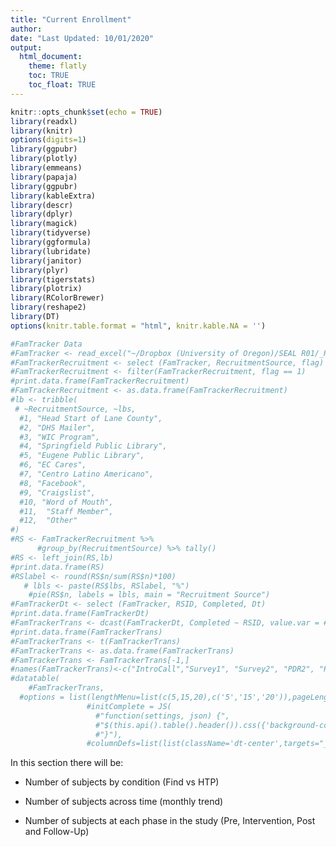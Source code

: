 ```yaml
---
title: "Current Enrollment"
author: 
date: "Last Updated: 10/01/2020"
output: 
  html_document:
    theme: flatly
    toc: TRUE
    toc_float: TRUE
---
```

```r
knitr::opts_chunk$set(echo = TRUE)
library(readxl)
library(knitr)
options(digits=1)
library(ggpubr)
library(plotly)
library(emmeans)
library(papaja)
library(ggpubr)
library(kableExtra)
library(descr)
library(dplyr)
library(magick)
library(tidyverse)
library(ggformula)
library(lubridate)
library(janitor)
library(plyr)
library(tigerstats)
library(plotrix)
library(RColorBrewer)
library(reshape2)
library(DT)
options(knitr.table.format = "html", knitr.kable.NA = '') 
```



```r
#FamTracker Data
#FamTracker <- read_excel("~/Dropbox (University of Oregon)/SEAL R01/_Remote SEAL Pilot/FamTracker.xlsx")
#FamTrackerRecruitment <- select (FamTracker, RecruitmentSource, flag)
#FamTrackerRecruitment <- filter(FamTrackerRecruitment, flag == 1)
#print.data.frame(FamTrackerRecruitment)
#FamTrackerRecruitment <- as.data.frame(FamTrackerRecruitment)
#lb <- tribble(
 # ~RecruitmentSource, ~lbs,
  #1, "Head Start of Lane County",
  #2, "DHS Mailer",
  #3, "WIC Program",
  #4, "Springfield Public Library",
  #5, "Eugene Public Library",
  #6, "EC Cares",
  #7, "Centro Latino Americano",
  #8, "Facebook",
  #9, "Craigslist",
  #10, "Word of Mouth",
  #11,	"Staff Member",
  #12,	"Other"
#)
#RS <- FamTrackerRecruitment %>% 
      #group_by(RecruitmentSource) %>% tally()
#RS <- left_join(RS,lb)
#print.data.frame(RS)
#RSlabel <- round(RS$n/sum(RS$n)*100)
   # lbls <- paste(RS$lbs, RSlabel, "%")
    #pie(RS$n, labels = lbls, main = "Recruitment Source")
#FamTrackerDt <- select (FamTracker, RSID, Completed, Dt)
#print.data.frame(FamTrackerDt)
#FamTrackerTrans <- dcast(FamTrackerDt, Completed ~ RSID, value.var = #'Dt')
#print.data.frame(FamTrackerTrans)
#FamTrackerTrans <- t(FamTrackerTrans)
#FamTrackerTrans <- as.data.frame(FamTrackerTrans)
#FamTrackerTrans <- FamTrackerTrans[-1,]
#names(FamTrackerTrans)<-c("IntroCall","Survey1", "Survey2", "PDR2", "PDR3", "LENA1", "LENA2")
#datatable(
    #FamTrackerTrans,
  #options = list(lengthMenu=list(c(5,15,20),c('5','15','20')),pageLength=50,scrollX=TRUE,scrollCollapse=TRUE,
                 #initComplete = JS(
                   #"function(settings, json) {",
                   #"$(this.api().table().header()).css({'background-color': '#F0F8FF', 'color': '1c1b1b'});",
                   #"}"),
                 #columnDefs=list(list(className='dt-center',targets="_all"))
```



In this section there will be:
  
  - Number of subjects by condition (Find vs HTP)
  
  - Number of subjects across time (monthly trend)
  
  - Number of subjects at each phase in the study (Pre, Intervention, Post and Follow-Up)
